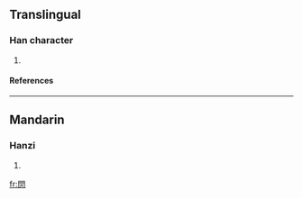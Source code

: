 ==Translingual==
===Han character===
{{Han char|rn=86|rad=火|as=08|sn=12|four=7780<sub>9</sub>|canj=日弓火 (ANF)}}
# {{defn|Han|sort=火08}}
====References====
{{Han ref|kx=0673.150|dkj=19102|hdz=74291.020|uh=711B|ud=28955|bh=DA65|bd=55909}}

----
==Mandarin==
===Hanzi===
{{cmn-hanzi|pin=[[hǔn]] (hun3), [[lìn]] (lin4)|wg=hun<sup>3</sup>, lin<sup>4</sup>}}
# {{defn|Mandarin}}

[[fr:焛]]
